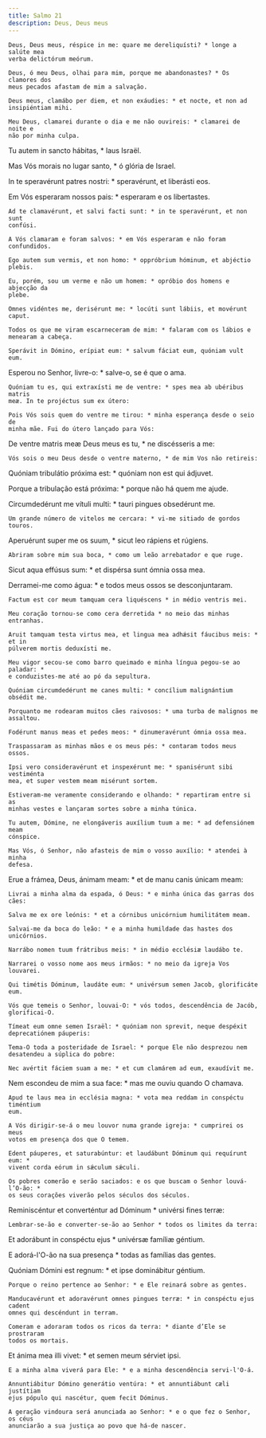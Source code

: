 ```yaml
---
title: Salmo 21
description: Deus, Deus meus
---
```


<div class="side-by-side not-content">

    Deus, Deus meus, réspice in me: quare me dereliquísti? * longe a salúte mea
    verba delictórum meórum.

    Deus, ó meu Deus, olhai para mim, porque me abandonastes? * Os clamores dos
    meus pecados afastam de mim a salvação.

    Deus meus, clamábo per diem, et non exáudies: * et nocte, et non ad
    insipiéntiam mihi.

    Meu Deus, clamarei durante o dia e me não ouvireis: * clamarei de noite e
    não por minha culpa.

Tu autem in sancto hábitas, * laus Israël.

Mas Vós morais no lugar santo, * ó glória de Israel.

In te speravérunt patres nostri: * speravérunt, et liberásti eos.

Em Vós esperaram nossos pais: * esperaram e os libertastes.

    Ad te clamavérunt, et salvi facti sunt: * in te speravérunt, et non sunt
    confúsi.

    A Vós clamaram e foram salvos: * em Vós esperaram e não foram confundidos.

    Ego autem sum vermis, et non homo: * oppróbrium hóminum, et abjéctio plebis.

    Eu, porém, sou um verme e não um homem: * opróbio dos homens e abjecção da
    plebe.

    Omnes vidéntes me, derisérunt me: * locúti sunt lábiis, et movérunt caput.

    Todos os que me viram escarneceram de mim: * falaram com os lábios e
    menearam a cabeça.

    Sperávit in Dómino, erípiat eum: * salvum fáciat eum, quóniam vult eum.

Esperou no Senhor, livre-o: * salve-o, se é que o ama.

    Quóniam tu es, qui extraxísti me de ventre: * spes mea ab ubéribus matris
    meæ. In te projéctus sum ex útero:

    Pois Vós sois quem do ventre me tirou: * minha esperança desde o seio de
    minha mãe. Fui do útero lançado para Vós:

De ventre matris meæ Deus meus es tu, * ne discésseris a me:

    Vós sois o meu Deus desde o ventre materno, * de mim Vos não retireis:

Quóniam tribulátio próxima est: * quóniam non est qui ádjuvet.

Porque a tribulação está próxima: * porque não há quem me ajude.

Circumdedérunt me vítuli multi: * tauri pingues obsedérunt me.

    Um grande número de vitelos me cercara: * vi-me sitiado de gordos touros.

Aperuérunt super me os suum, * sicut leo rápiens et rúgiens.

    Abriram sobre mim sua boca, * como um leão arrebatador e que ruge.

Sicut aqua effúsus sum: * et dispérsa sunt ómnia ossa mea.

Derramei-me como água: * e todos meus ossos se desconjuntaram.

    Factum est cor meum tamquam cera liquéscens * in médio ventris mei.

    Meu coração tornou-se como cera derretida * no meio das minhas entranhas.

    Aruit tamquam testa virtus mea, et lingua mea adhǽsit fáucibus meis: * et in
    púlverem mortis deduxísti me.

    Meu vigor secou-se como barro queimado e minha língua pegou-se ao paladar: *
    e conduzistes-me até ao pó da sepultura.

    Quóniam circumdedérunt me canes multi: * concílium malignántium obsédit me.

    Porquanto me rodearam muitos cães raivosos: * uma turba de malignos me
    assaltou.

    Fodérunt manus meas et pedes meos: * dinumeravérunt ómnia ossa mea.

    Traspassaram as minhas mãos e os meus pés: * contaram todos meus ossos.

    Ipsi vero consideravérunt et inspexérunt me: * spanisérunt sibi vestiménta
    mea, et super vestem meam misérunt sortem.

    Estiveram-me veramente considerando e olhando: * repartiram entre si as
    minhas vestes e lançaram sortes sobre a minha túnica.

    Tu autem, Dómine, ne elongáveris auxílium tuum a me: * ad defensiónem meam
    cónspice.

    Mas Vós, ó Senhor, não afasteis de mim o vosso auxílio: * atendei à minha
    defesa.

Erue a frámea, Deus, ánimam meam: * et de manu canis únicam meam:

    Livrai a minha alma da espada, ó Deus: * e minha única das garras dos cães:

    Salva me ex ore leónis: * et a córnibus unicórnium humilitátem meam.

    Salvai-me da boca do leão: * e a minha humildade das hastes dos unicórnios.

    Narrábo nomen tuum frátribus meis: * in médio ecclésiæ laudábo te.

    Narrarei o vosso nome aos meus irmãos: * no meio da igreja Vos louvarei.

    Qui timétis Dóminum, laudáte eum: * univérsum semen Jacob, glorificáte eum.

    Vós que temeis o Senhor, louvai-O: * vós todos, descendência de Jacób,
    glorificai-O.

    Tímeat eum omne semen Israël: * quóniam non sprevit, neque despéxit
    deprecatiónem páuperis:

    Tema-O toda a posteridade de Israel: * porque Ele não desprezou nem
    desatendeu a súplica do pobre:

    Nec avértit fáciem suam a me: * et cum clamárem ad eum, exaudívit me.

Nem escondeu de mim a sua face: * mas me ouviu quando O chamava.

    Apud te laus mea in ecclésia magna: * vota mea reddam in conspéctu timéntium
    eum.

    A Vós dirigir-se-á o meu louvor numa grande igreja: * cumprirei os meus
    votos em presença dos que O temem.

    Edent páuperes, et saturabúntur: et laudábunt Dóminum qui requírunt eum: *
    vivent corda eórum in sǽculum sǽculi.

    Os pobres comerão e serão saciados: e os que buscam o Senhor louvá-l’O-ão: *
    os seus corações viverão pelos séculos dos séculos.

Reminiscéntur et converténtur ad Dóminum * univérsi fines terræ:

    Lembrar-se-ão e converter-se-ão ao Senhor * todos os limites da terra:

Et adorábunt in conspéctu ejus * univérsæ famíliæ géntium.

E adorá-l'O-ão na sua presença * todas as famílias das gentes.

Quóniam Dómini est regnum: * et ipse dominábitur géntium.

    Porque o reino pertence ao Senhor: * e Ele reinará sobre as gentes.

    Manducavérunt et adoravérunt omnes pingues terræ: * in conspéctu ejus cadent
    omnes qui descéndunt in terram.

    Comeram e adoraram todos os ricos da terra: * diante d’Ele se prostraram
    todos os mortais.

Et ánima mea illi vivet: * et semen meum sérviet ipsi.

    E a minha alma viverá para Ele: * e a minha descendência servi-l'O-á.

    Annuntiábitur Dómino generátio ventúra: * et annuntiábunt cæli justítiam
    ejus pópulo qui nascétur, quem fecit Dóminus.

    A geração vindoura será anunciada ao Senhor: * e o que fez o Senhor, os céus
    anunciarão a sua justiça ao povo que há-de nascer.

</div>
